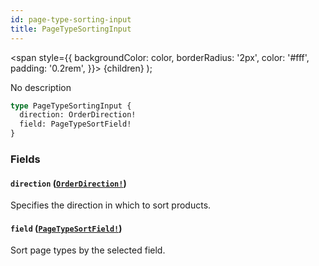 ```yaml
---
id: page-type-sorting-input
title: PageTypeSortingInput
---
```


<span
style={{
      backgroundColor: color,
      borderRadius: '2px',
      color: '#fff',
      padding: '0.2rem',
    }}>
{children}
</span>
);

No description

```graphql
type PageTypeSortingInput {
  direction: OrderDirection!
  field: PageTypeSortField!
}
```

### Fields

#### `direction` ([`OrderDirection!`](/api-reference/enums/order-direction.mdx))

Specifies the direction in which to sort products.

#### `field` ([`PageTypeSortField!`](/api-reference/enums/page-type-sort-field.mdx))

Sort page types by the selected field.
